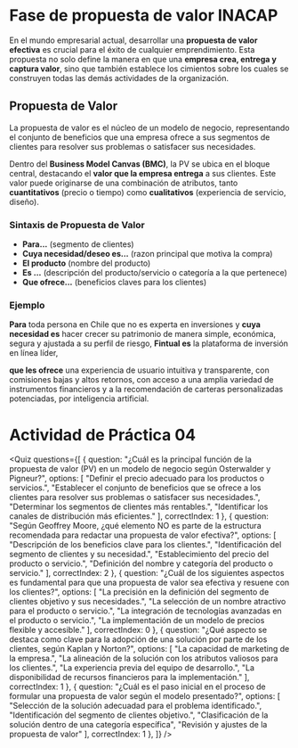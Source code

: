 
# Fase de propuesta de valor INACAP

En el mundo empresarial actual, desarrollar una **propuesta de valor efectiva** es crucial para el éxito de cualquier emprendimiento. Esta propuesta no solo define la manera en que una **empresa crea, entrega y captura valor**, sino que también establece los cimientos sobre los cuales se construyen todas las demás actividades de la organización.

## Propuesta de Valor
La propuesta de valor es el núcleo de un modelo de negocio, representando el conjunto de beneficios que una empresa ofrece a sus segmentos de clientes para resolver sus problemas o satisfacer sus necesidades.

Dentro del **Business Model Canvas (BMC)**, la PV se ubica en el bloque central, destacando el **valor que la empresa entrega** a sus clientes. Este valor puede originarse de una combinación de atributos, tanto **cuantitativos** (precio o tiempo) como **cualitativos** (experiencia de servicio, diseño).

### Sintaxis de Propuesta de Valor

- **Para...** (segmento de clientes)
- **Cuya necesidad/deseo es...** (razon principal que motiva la compra)
- **El producto** (nombre del producto)
- **Es ...** (descripción del producto/servicio o categoría a la que pertenece)
- **Que ofrece...** (beneficios claves para los clientes)


### Ejemplo

**Para** toda persona en Chile que no es experta en inversiones y **cuya necesidad es** hacer crecer su patrimonio de manera simple, económica, segura y ajustada a su perfil de riesgo, **Fintual es** la plataforma de inversión en línea líder,

**que les ofrece** una experiencia de usuario intuitiva y transparente, con comisiones bajas y altos retornos, con acceso a una amplia variedad de instrumentos financieros y a la recomendación de carteras personalizadas potenciadas, por inteligencia artificial.


# Actividad de Práctica 04

<Quiz questions={[
	{
		question: "¿Cuál es la principal función de la propuesta de valor (PV) en un modelo de negocio según Osterwalder y Pigneur?",
		options: [
			"Definir el precio adecuado para los productos o servicios.",
			"Establecer el conjunto de beneficios que se ofrece a los clientes para resolver sus problemas o satisfacer sus necesidades.",
			"Determinar los segmentos de clientes más rentables.",
			"Identificar los canales de distribución más eficientes."
		],
		correctIndex: 1
	},
    {
		question: "Según Geoffrey Moore, ¿qué elemento NO es parte de la estructura recomendada para redactar una propuesta de valor efectiva?",
		options: [
			"Descripción de los beneficios clave para los clientes.",
			"Identificación del segmento de clientes y su necesidad.",
			"Establecimiento del precio del producto o servicio.",
			"Definición del nombre y categoría del producto o servicio."
		],
		correctIndex: 2
	},
    {
		question: "¿Cuál de los siguientes aspectos es fundamental para que una propuesta de valor sea efectiva y resuene con los clientes?",
		options: [
			"La precisión en la definición del segmento de clientes objetivo y sus necesidades.",
			"La selección de un nombre atractivo para el producto o servicio.",
			"La integración de tecnologías avanzadas en el producto o servicio.",
			"La implementación de un modelo de precios flexible y accesible."
		],
		correctIndex: 0
	},
    {
		question: "¿Qué aspecto se destaca como clave para la adopción de una solución por parte de los clientes, según Kaplan y Norton?",
		options: [
			"La capacidad de marketing de la empresa.",
			"La alineación de la solución con los atributos valiosos para los clientes.",
			"La experiencia previa del equipo de desarrollo.",
			"La disponibilidad de recursos financieros para la implementación."
		],
		correctIndex: 1
	},
    {
		question: "¿Cuál es el paso inicial en el proceso de formular una propuesta de valor según el modelo presentado?",
		options: [
			"Selección de la solución adecuadad para el problema identificado.",
			"Identificación del segmento de clientes objetivo.",
			"Clasificación de la solución dentro de una categoría específica",
			"Revisión y ajustes de la propuesta de valor"
		],
		correctIndex: 1
	},
]} />